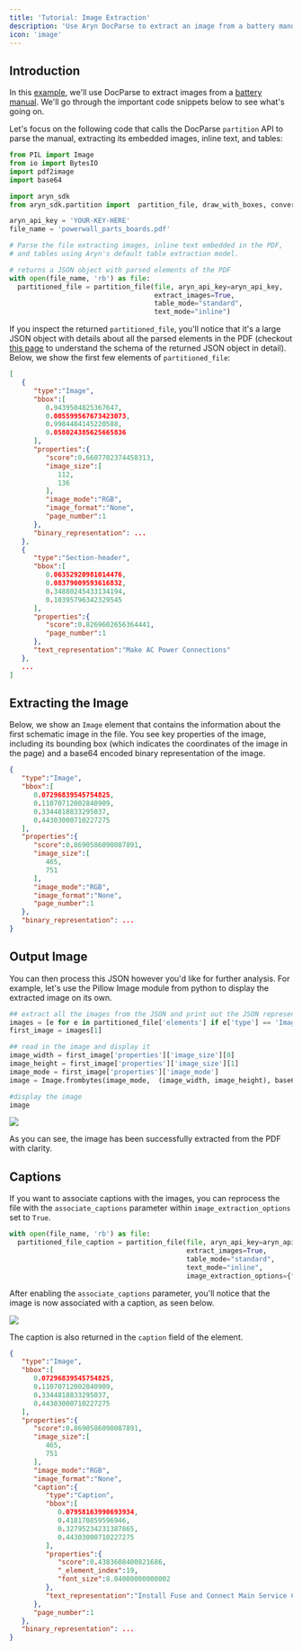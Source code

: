 ```yaml
---
title: 'Tutorial: Image Extraction'
description: 'Use Aryn DocParse to extract an image from a battery manual'
icon: 'image'
---
```


## Introduction

In this [example](https://drive.google.com/file/d/1eyBIc_oiAn0LvoP2uHBluJJp1N3onxRz/view?usp=sharing), 
we'll use DocParse to extract images from a 
[battery manual](https://aryn-public.s3.amazonaws.com/partitioner-blog-data/powerwall_parts_boards.pdf). 
We'll go through the important code snippets below to see what's going on.

Let's focus on the following code that calls the DocParse `partition` API
to parse the manual, extracting its embedded images, inline text, and tables:
  
```python extract_image.py
from PIL import Image
from io import BytesIO
import pdf2image
import base64

import aryn_sdk
from aryn_sdk.partition import  partition_file, draw_with_boxes, convert_image_element

aryn_api_key = 'YOUR-KEY-HERE'
file_name = 'powerwall_parts_boards.pdf'

# Parse the file extracting images, inline text embedded in the PDF,
# and tables using Aryn's default table extraction model.

# returns a JSON object with parsed elements of the PDF
with open(file_name, 'rb') as file:
  partitioned_file = partition_file(file, aryn_api_key=aryn_api_key,
                                    extract_images=True,
                                    table_mode="standard",
                                    text_mode="inline")

```


If you inspect the returned `partitioned_file`, you'll notice that it's a large JSON object with 
details about all the parsed elements in the PDF (checkout [this page](../output_structure) to understand 
the schema of the returned JSON object in detail). Below, we show the first few elements of 
`partitioned_file`: 

```json docparse_output.json
[
   {
      "type":"Image",
      "bbox":[
         0.9439504825367647,
         0.005599567673423073,
         0.9984484145220588,
         0.058024385625665836
      ],
      "properties":{
         "score":0.6607702374458313,
         "image_size":[
            112,
            136
         ],
         "image_mode":"RGB",
         "image_format":"None",
         "page_number":1
      },
      "binary_representation": ...
   },
   {
      "type":"Section-header",
      "bbox":[
         0.06352920981014476,
         0.08379009593616832,
         0.34880245433134194,
         0.10395796342329545
      ],
      "properties":{
         "score":0.8269602656364441,
         "page_number":1
      },
      "text_representation":"Make AC Power Connections"
   },
   ...
]
```

## Extracting the Image

Below, we show an `Image` element that contains the information about the first
schematic image in the file. You see key properties of the image, including its bounding box 
(which indicates the coordinates of the image in the page) and 
a base64 encoded binary representation of the image.

```json image_output.json
{
   "type":"Image",
   "bbox":[
      0.07296839545754825,
      0.11070712002840909,
      0.3344818833295037,
      0.44303000710227275
   ],
   "properties":{
      "score":0.8690586090087891,
      "image_size":[
         465,
         751
      ],
      "image_mode":"RGB",
      "image_format":"None",
      "page_number":1
   },
   "binary_representation": ...
}
```

## Output Image


You can then process this JSON however you'd like for further analysis. For example, let's use the 
Pillow Image module from python to display the extracted image on its own.

```python image_output.py
## extract all the images from the JSON and print out the JSON representation of the first image
images = [e for e in partitioned_file['elements'] if e['type'] == 'Image']
first_image = images[1]

## read in the image and display it
image_width = first_image['properties']['image_size'][0]
image_height = first_image['properties']['image_size'][1]
image_mode = first_image['properties']['image_mode']
image = Image.frombytes(image_mode,  (image_width, image_height), base64.b64decode(first_image['binary_representation']))

#display the image
image 
```

<Frame>
  <img src="/images/board.png" />
</Frame>

As you can see, the image has been successfully extracted from the PDF with clarity.

## Captions

If you want to associate captions with the images, you can reprocess the file with the `associate_captions` parameter within `image_extraction_options` set to `True`.

```python
with open(file_name, 'rb') as file:
  partitioned_file_caption = partition_file(file, aryn_api_key=aryn_api_key,
                                            extract_images=True,
                                            table_mode="standard",
                                            text_mode="inline",
                                            image_extraction_options={"associate_captions": True})
```

After enabling the `associate_captions` parameter, you'll notice that the image is now associated with a caption, as seen below.

<Frame>
  <img src="/images/image_with_caption.png" />
</Frame>

The caption is also returned in the `caption` field of the element.

```json image_output.json
{
   "type":"Image",
   "bbox":[
      0.07296839545754825,
      0.11070712002840909,
      0.3344818833295037,
      0.44303000710227275
   ],
   "properties":{
      "score":0.8690586090087891,
      "image_size":[
         465,
         751
      ],
      "image_mode":"RGB",
      "image_format":"None",
      "caption":{
         "type":"Caption",
         "bbox":[
            0.07958163990693934,
            0.418170859596946,
            0.32795234231387865,
            0.44303000710227275
         ],
         "properties":{
            "score":0.4383608400821686,
            "_element_index":19,
            "font_size":8.04000000000002
         },
         "text_representation":"Install Fuse and Connect Main Service Conductors"
      },
      "page_number":1
   },
   "binary_representation": ...
}
```